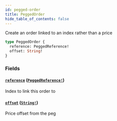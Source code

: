 ```yaml
---
id: pegged-order
title: PeggedOrder
hide_table_of_contents: false
---
```



Create an order linked to an index rather than a price

```graphql
type PeggedOrder {
  reference: PeggedReference!
  offset: String!
}
```


### Fields

#### [`reference`](#) ([`PeggedReference!`](/docs/testnet/graphql/enums/pegged-reference))

Index to link this order to


#### [`offset`](#) ([`String!`](/docs/testnet/graphql/scalars/string))

Price offset from the peg




